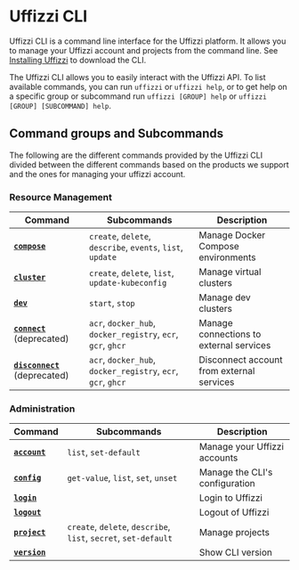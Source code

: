 # Uffizzi CLI

Uffizzi CLI is a command line interface for the Uffizzi platform. It allows you to manage your Uffizzi account and projects from the command line. See [Installing Uffizzi](/install) to download the CLI.  

The Uffizzi CLI allows you to easily interact with the Uffizzi API. To list available commands, you can run `uffizzi` or `uffizzi help`, or to get help on a specific group or subcommand run `uffizzi [GROUP] help` or `uffizzi [GROUP] [SUBCOMMAND] help`.

## Command groups and Subcommands

The following are the different commands provided by the Uffizzi CLI divided between the different commands based on the products we support and the ones for managing your uffizzi account.

### Resource Management

| Command                     | Subcommands                                         | Description                                   |
| ------------------------------------ | --------------------------------------------------- | --------------------------------------------- |
| [**`compose`**](/cli/commands/compose)      | `create`, `delete`, `describe`, `events`, `list`, `update`      | Manage Docker Compose environments            |
| [**`cluster`**](/cli/commands/cluster)      | `create`, `delete`, `list`, `update-kubeconfig`             | Manage virtual clusters                       |
| [**`dev`**](/cli/commands/dev)          | `start`, `stop`                                         | Manage dev clusters                           |
| [**`connect`**](/cli/commands/connect) (deprecated)      | `acr`, `docker_hub`, `docker_registry`, `ecr`, `gcr`, `ghcr`    | Manage connections to external services       |
| [**`disconnect`**](/cli/commands/disconnect) (deprecated)| `acr`, `docker_hub`, `docker_registry`, `ecr`, `gcr`, `ghcr`    | Disconnect account from external services     |

### Administration

| Command                     | Subcommands                                         | Description                                   |
| ------------------------------------ | --------------------------------------------------- | --------------------------------------------- |
| [**`account`**](/cli/commands/account)      | `list`, `set-default`                               | Manage your Uffizzi accounts                  |
| [**`config`**](/cli/commands/config)        | `get-value`, `list`, `set`, `unset`                         | Manage the CLI's configuration                |
| [**`login`**](/cli/commands/login)          |                                                     | Login to Uffizzi                              |
| [**`logout`**](/cli/commands/logout)        |                                                     | Logout of Uffizzi                             |
| [**`project`**](/cli/commands/project)      | `create`, `delete`, `describe`, `list`, `secret`, `set-default` | Manage projects                               |
| [**`version`**](/cli/commands/version)      |                                                     | Show CLI version                              |
